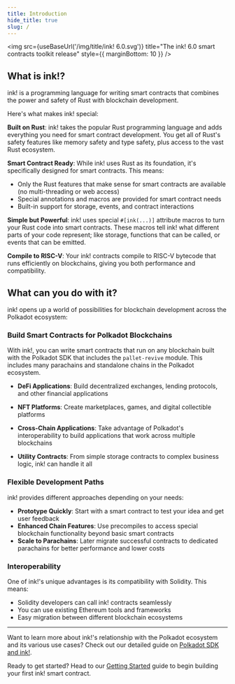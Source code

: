 ```yaml
---
title: Introduction
hide_title: true
slug: /
---
```



<img src={useBaseUrl('/img/title/ink! 6.0.svg')} title="The ink! 6.0 smart contracts toolkit release" style={{ marginBottom: 10 }} />

## What is ink!?

ink! is a programming language for writing smart contracts that combines the power and safety of Rust with blockchain development.

Here's what makes ink! special:

**Built on Rust**: ink! takes the popular Rust programming language and adds everything you need for smart contract development. You get all of Rust's safety features like memory safety and type safety, plus access to the vast Rust ecosystem.

**Smart Contract Ready**: While ink! uses Rust as its foundation, it's specifically designed for smart contracts. This means:
- Only the Rust features that make sense for smart contracts are available (no multi-threading or web access)
- Special annotations and macros are provided for smart contract needs
- Built-in support for storage, events, and contract interactions

**Simple but Powerful**: ink! uses special `#[ink(...)]` attribute macros to turn your Rust code into smart contracts. These macros tell ink! what different parts of your code represent; like storage, functions that can be called, or events that can be emitted.

**Compile to RISC-V**: Your ink! contracts compile to RISC-V bytecode that runs efficiently on blockchains, giving you both performance and compatibility.

## What can you do with it?

ink! opens up a world of possibilities for blockchain development across the Polkadot ecosystem:

### Build Smart Contracts for Polkadot Blockchains

With ink!, you can write smart contracts that run on any blockchain built with the Polkadot SDK that includes the `pallet-revive` module. This includes many parachains and standalone chains in the Polkadot ecosystem.

- **DeFi Applications**: Build decentralized exchanges, lending protocols, and other financial applications

- **NFT Platforms**: Create marketplaces, games, and digital collectible platforms  

- **Cross-Chain Applications**: Take advantage of Polkadot's interoperability to build applications that work across multiple blockchains

- **Utility Contracts**: From simple storage contracts to complex business logic, ink! can handle it all

### Flexible Development Paths

ink! provides different approaches depending on your needs:

- **Prototype Quickly**: Start with a smart contract to test your idea and get user feedback
- **Enhanced Chain Features**: Use precompiles to access special blockchain functionality beyond basic smart contracts
- **Scale to Parachains**: Later migrate successful contracts to dedicated parachains for better performance and lower costs

### Interoperability

One of ink!'s unique advantages is its compatibility with Solidity. This means:
- Solidity developers can call ink! contracts seamlessly
- You can use existing Ethereum tools and frameworks
- Easy migration between different blockchain ecosystems

---

Want to learn more about ink!'s relationship with the Polkadot ecosystem and its various use cases? Check out our detailed guide on [Polkadot SDK and ink!](../background/polkadot-sdk.md).

Ready to get started? Head to our [Getting Started](../getting-started/setup.md) guide to begin building your first ink! smart contract.
